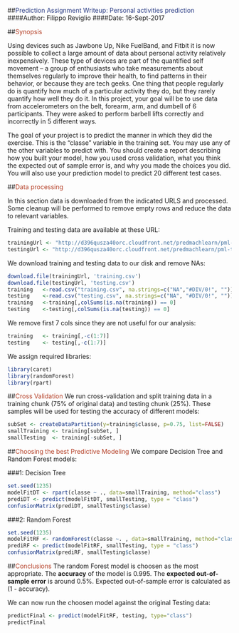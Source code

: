 ##<span style="color:#2B3D85">Prediction Assignment Writeup: Personal activities prediction</span>
####Author: Filippo Reviglio
####Date: 16-Sept-2017


##<span style="color:#B43E25">Synopsis</span>

Using devices such as Jawbone Up, Nike FuelBand, and Fitbit it is now possible to collect a large amount of data about personal activity relatively inexpensively. These type of devices are part of the quantified self movement – a group of enthusiasts who take measurements about themselves regularly to improve their health, to find patterns in their behavior, or because they are tech geeks. One thing that people regularly do is quantify how much of a particular activity they do, but they rarely quantify how well they do it. In this project, your goal will be to use data from accelerometers on the belt, forearm, arm, and dumbell of 6 participants. They were asked to perform barbell lifts correctly and incorrectly in 5 different ways.

The goal of your project is to predict the manner in which they did the exercise. This is the "classe" variable in the training set. You may use any of the other variables to predict with. You should create a report describing how you built your model, how you used cross validation, what you think the expected out of sample error is, and why you made the choices you did. You will also use your prediction model to predict 20 different test cases.

##<span style="color:#B43E25">Data processing</span>

In this section data is downloaded from the indicated URLS and processed. Some cleanup will be performed to remove empty rows and reduce the data to relevant variables.

Training and testing data are available at these URL:
```r
trainingUrl <- "http://d396qusza40orc.cloudfront.net/predmachlearn/pml-training.csv"
testingUrl <- "http://d396qusza40orc.cloudfront.net/predmachlearn/pml-testing.csv"
```

We download training and testing data to our disk and remove NAs:
```r
download.file(trainingUrl, 'training.csv')
download.file(testingUrl, 'testing.csv')
training   <-read.csv("training.csv", na.strings=c("NA","#DIV/0!", ""))
testing    <-read.csv("testing.csv", na.strings=c("NA", "#DIV/0!", ""))
training   <-training[,colSums(is.na(training)) == 0]
testing    <-testing[,colSums(is.na(testing)) == 0]
````

We remove first 7 cols since they are not useful for our analysis:
```r
training   <- training[,-c(1:7)]
testing    <- testing[,-c(1:7)]
```

We assign required libraries:
```r
library(caret)
library(randomForest)
library(rpart) 
```

##<span style="color:#B43E25">Cross Validation</span>
We run cross-validation and split training data in a training chunk (75% of original data) and testing chunk (25%). These samples will be used for testing the accuracy of different models:
```r
subSet <- createDataPartition(y=training$classe, p=0.75, list=FALSE)
smallTraining <- training[subSet, ] 
smallTesting  <- training[-subSet, ]
```

##<span style="color:#B43E25">Choosing the best Predictive Modeling</span>
We compare Decision Tree and Random Forest models:

###1: Decision Tree
```r
set.seed(1235)
modelFitDT <- rpart(classe ~ ., data=smallTraining, method="class")
prediDT <- predict(modelFitDT, smallTesting, type = "class")
confusionMatrix(prediDT, smallTesting$classe)
```

###2: Random Forest
```r
set.seed(1235)
modelFitRF <- randomForest(classe ~. , data=smallTraining, method="class")
prediRF <- predict(modelFitRF, smallTesting, type = "class")
confusionMatrix(prediRF, smallTesting$classe)
```

##<span style="color:#B43E25">Conclusions</span>
The random Forest model is choosen as the most appropriate. The <b>accuracy</b> of the model is 0.995. The <b>expected out-of-sample error</b> is around 0.5%. Expected out-of-sample error is calculated as (1 - accuracy).

We can now run the choosen model against the original Testing data:
```r
predictFinal <- predict(modelFitRF, testing, type="class")
predictFinal
```



